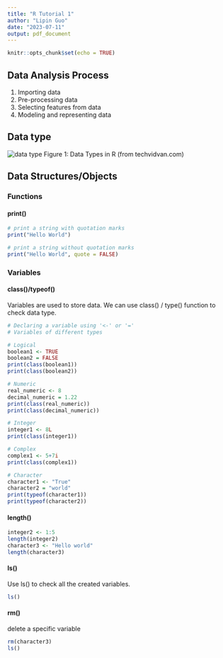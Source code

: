 ```yaml
---
title: "R Tutorial 1"
author: "Lipin Guo"
date: "2023-07-11"
output: pdf_document
---
```


```r
knitr::opts_chunk$set(echo = TRUE)
```

## Data Analysis Process

1.   Importing data
2.   Pre-processing data
3.   Selecting features from data
4.   Modeling and representing data

## Data type
![data type](./data-types-in-R.jpg)
Figure 1: Data Types in R (from techvidvan.com)

## Data Structures/Objects
### Functions
#### print()

```r
# print a string with quotation marks
print("Hello World")
```
```r
# print a string without quotation marks
print("Hello World", quote = FALSE)
```
### Variables
#### class()/typeof()
Variables are used to store data. We can use class() / type() function to check data type.
```r
# Declaring a variable using '<-' or '='
# Variables of different types

# Logical
boolean1 <- TRUE
boolean2 = FALSE
print(class(boolean1))
print(class(boolean2))

# Numeric
real_numeric <- 8
decimal_numeric = 1.22
print(class(real_numeric))
print(class(decimal_numeric))

# Integer
integer1 <- 8L
print(class(integer1))

# Complex
complex1 <- 5+7i
print(class(complex1))

# Character
character1 <- "True"
character2 = "world"
print(typeof(character1))
print(typeof(character2))
```
#### length()
```r
integer2 <- 1:5
length(integer2)
character3 <- "Hello world"
length(character3)
```
#### ls()
Use ls() to check all the created variables.
```r
ls()
```
#### rm()
delete a specific variable
```r
rm(character3)
ls()
```
